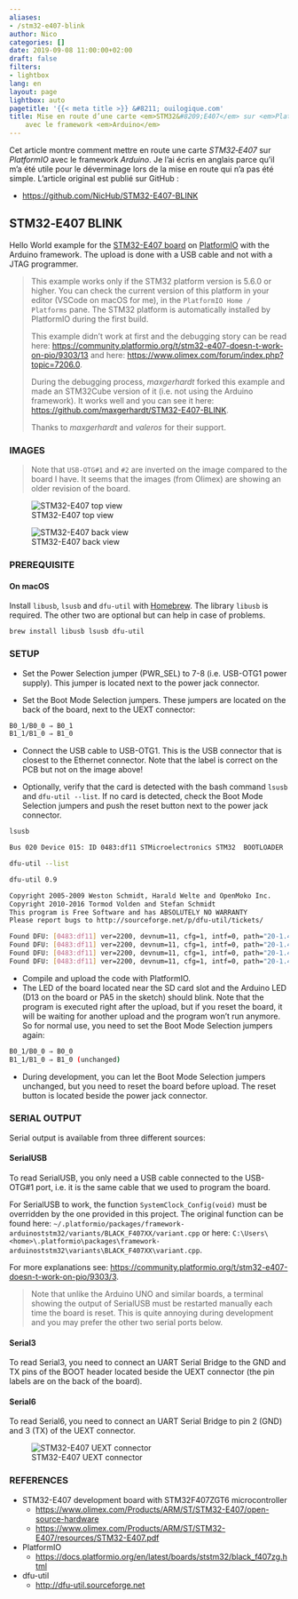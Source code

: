 ```yaml
---
aliases:
- /stm32-e407-blink
author: Nico
categories: []
date: 2019-09-08 11:00:00+02:00
draft: false
filters:
- lightbox
lang: en
layout: page
lightbox: auto
pagetitle: '{{< meta title >}} &#8211; ouilogique.com'
title: Mise en route d’une carte <em>STM32&#8209;E407</em> sur <em>PlatformIO</em>
    avec le framework <em>Arduino</em>
---
```


Cet article montre comment mettre en route une carte _STM32&#8209;E407_ sur _PlatformIO_ avec le framework _Arduino_.
Je l’ai écris en anglais parce qu’il m’a été utile pour le déverminage lors de la mise en route qui n’a pas été simple.
L’article original est publié sur GitHub :

-   <https://github.com/NicHub/STM32-E407-BLINK>


## STM32&#8209;E407 BLINK

Hello World example for the [STM32-E407 board](https://www.olimex.com/Products/ARM/ST/STM32-E407/open-source-hardware) on [PlatformIO](https://platformio.org) with the Arduino framework.
The upload is done with a USB cable and not with a JTAG programmer.

> This example works only if the STM32 platform version is 5.6.0 or higher.
> You can check the current version of this platform in your editor (VSCode on macOS for me), in the `PlatformIO Home / Platforms` pane.
> The STM32 platform is automatically installed by PlatformIO during the first build.
>
> This example didn’t work at first and the debugging story can be read here:
> <https://community.platformio.org/t/stm32-e407-doesn-t-work-on-pio/9303/13>
> and here: <https://www.olimex.com/forum/index.php?topic=7206.0>.
>
> During the debugging process, _maxgerhardt_ forked this example and made an STM32Cube version of it (i.e. not using the Arduino framework).
> It works well and you can see it here: <https://github.com/maxgerhardt/STM32-E407-BLINK>.
>
> Thanks to _maxgerhardt_ and _valeros_ for their support.

### IMAGES

> Note that `USB-OTG#1` and `#2` are inverted on the image compared to the board I have.
> It seems that the images (from Olimex) are showing an older revision of the board.

![STM32-E407 top view][img_1]

[img_1]: https://github.com/NicHub/STM32-E407-BLINK/raw/master/images/STM32-E407-9_1.jpg

![STM32-E407 back view][img_2]

[img_2]: https://github.com/NicHub/STM32-E407-BLINK/raw/master/images/STM32-E407-10_1.jpg

### PREREQUISITE

#### On macOS

Install `libusb`, `lsusb` and `dfu-util` with [Homebrew](https://brew.sh).
The library `libusb` is required.
The other two are optional but can help in case of problems.

    brew install libusb lsusb dfu-util

### SETUP

-   Set the Power Selection jumper (PWR_SEL) to 7-8 (i.e. USB-OTG1 power supply).
    This jumper is located next to the power jack connector.

-   Set the Boot Mode Selection jumpers.
    These jumpers are located on the back of the board, next to the UEXT connector:

```bash
B0_1/B0_0 ⇒ B0_1
B1_1/B1_0 ⇒ B1_0
```

-   Connect the USB cable to USB-OTG1.
    This is the USB connector that is closest to the Ethernet connector.
    Note that the label is correct on the PCB but not on the image above!

-   Optionally, verify that the card is detected with the bash command `lsusb` and `dfu-util --list`.
    If no card is detected, check the Boot Mode Selection jumpers and push the reset button next to the power jack connector.

```bash
lsusb
```

```bash
Bus 020 Device 015: ID 0483:df11 STMicroelectronics STM32  BOOTLOADER  Serial: 336032683536
```

```bash
dfu-util --list
```

```bash
dfu-util 0.9

Copyright 2005-2009 Weston Schmidt, Harald Welte and OpenMoko Inc.
Copyright 2010-2016 Tormod Volden and Stefan Schmidt
This program is Free Software and has ABSOLUTELY NO WARRANTY
Please report bugs to http://sourceforge.net/p/dfu-util/tickets/

Found DFU: [0483:df11] ver=2200, devnum=11, cfg=1, intf=0, path="20-1.4", alt=3, name="@Device Feature/0xFFFF0000/01*004 e", serial="336032683536"
Found DFU: [0483:df11] ver=2200, devnum=11, cfg=1, intf=0, path="20-1.4", alt=2, name="@OTP Memory /0x1FFF7800/01*512 e,01*016 e", serial="336032683536"
Found DFU: [0483:df11] ver=2200, devnum=11, cfg=1, intf=0, path="20-1.4", alt=1, name="@Option Bytes  /0x1FFFC000/01*016 e", serial="336032683536"
Found DFU: [0483:df11] ver=2200, devnum=11, cfg=1, intf=0, path="20-1.4", alt=0, name="@Internal Flash  /0x08000000/04*016Kg,01*064Kg,07*128Kg", serial="336032683536"
```

-   Compile and upload the code with PlatformIO.
-   The LED of the board located near the SD card slot and the Arduino LED (D13 on the board or PA5 in the sketch) should blink.
    Note that the program is executed right after the upload, but if you reset the board, it will be waiting for another upload and the program won’t run anymore.
    So for normal use, you need to set the Boot Mode Selection jumpers again:

```bash
B0_1/B0_0 ⇒ B0_0
B1_1/B1_0 ⇒ B1_0 (unchanged)
```

-   During development, you can let the Boot Mode Selection jumpers unchanged, but you need to reset the board before upload.
    The reset button is located beside the power jack connector.

### SERIAL OUTPUT

Serial output is available from three different sources:

#### SerialUSB

To read SerialUSB, you only need a USB cable connected to the USB-OTG#1 port, i.e. it is the same cable that we used to program the board.

For SerialUSB to work, the function `SystemClock_Config(void)` must be overridden by the one provided in this project.
The original function can be found here: `~/.platformio/packages/framework-arduinoststm32/variants/BLACK_F407XX/variant.cpp` or here: `C:\Users\<home>\.platformio\packages\framework-arduinoststm32\variants\BLACK_F407XX\variant.cpp`.

For more explanations see: <https://community.platformio.org/t/stm32-e407-doesn-t-work-on-pio/9303/3>.

> Note that unlike the Arduino UNO and similar boards, a terminal showing the output of SerialUSB must be restarted manually each time the board is reset.
> This is quite annoying during development and you may prefer the other two serial ports below.

#### Serial3

To read Serial3, you need to connect an UART Serial Bridge to the GND and TX pins of the BOOT header located beside the UEXT connector (the pin labels are on the back of the board).

#### Serial6

To read Serial6, you need to connect an UART Serial Bridge to pin 2 (GND) and 3 (TX) of the UEXT connector.

![STM32-E407 UEXT connector][img_3]

[img_3]: https://github.com/NicHub/STM32-E407-BLINK/raw/master/images/STM32-E407-15_2.jpg

### REFERENCES

-   STM32-E407 development board with STM32F407ZGT6 microcontroller
    -   <https://www.olimex.com/Products/ARM/ST/STM32-E407/open-source-hardware>
    -   <https://www.olimex.com/Products/ARM/ST/STM32-E407/resources/STM32-E407.pdf>
-   PlatformIO
    -   <https://docs.platformio.org/en/latest/boards/ststm32/black_f407zg.html>
-   dfu-util
    -   <http://dfu-util.sourceforge.net>
